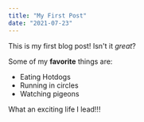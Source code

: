 ```yaml
---
title: "My First Post"
date: "2021-07-23"
---
```


This is my first blog post! Isn't it *great*?

Some of my **favorite** things are:

* Eating Hotdogs
* Running in circles
* Watching pigeons

What an exciting life I lead!!!